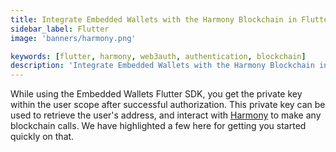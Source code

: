 ```yaml
---
title: Integrate Embedded Wallets with the Harmony Blockchain in Flutter
sidebar_label: Flutter
image: 'banners/harmony.png'

keywords: [flutter, harmony, web3auth, authentication, blockchain]
description: 'Integrate Embedded Wallets with the Harmony Blockchain in Flutter | Embedded Wallets'
---
```



<SEO
  title="Integrate Embedded Wallets with the Harmony Blockchain in Flutter"
  description="Integrate Embedded Wallets with the Harmony Blockchain in Flutter | Embedded Wallets"
  image="https://web3auth.io/docs/banners/harmony.png"
  slug="/embedded-wallets/connect-blockchain/evm/harmony/flutter"
/>

While using the Embedded Wallets Flutter SDK, you get the private key within the user scope after successful authorization. This private key can be used to retrieve the user's address, and interact with [Harmony](https://www.harmony.one/) to make any blockchain calls. We have highlighted a few here for getting you started quickly on that.

<EVMInteraction />
